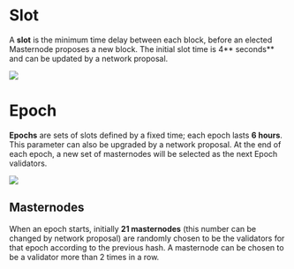 # Slot

A **slot** is the minimum time delay between each block, before an elected Masternode proposes a new block. The initial slot time is 4** seconds** and can be updated by a network proposal.


![](files/-Mkh_-D8Z_rKYvdR0Ucc.png)

# Epoch

**Epochs** are sets of slots defined by a fixed time; each epoch lasts **6 hours**. This parameter can also be upgraded by a network proposal. At the end of each epoch, a new set of masternodes will be selected as the next Epoch validators.

![](files/-Mkh_jrHCNjTOYdOWy_8.png)

## Masternodes

When an epoch starts, initially **21 masternodes** (this number can be changed by network proposal)  are randomly chosen to be the validators for that epoch according to the previous hash. A masternode can be chosen to be a validator more than 2 times in a row.



